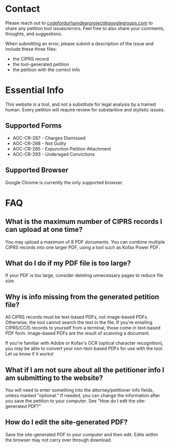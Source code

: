 # Contact

Please reach out to [codefordurhamdearproject@googlegroups.com](mailto:codefordurhamdearproject@googlegroups.com) to share any petition tool issues/errors. Feel free to also share your comments, thoughts, and suggestions.

When submitting an error, please submit a description of the issue and include these three files:

* the CIPRS record
* the tool-generated petition
* the petition with the correct info

# Essential Info

This website is a tool, and not a substitute for legal analysis by a trained human. Every petition will require review for substantive and stylistic issues.

## Supported Forms

* AOC-CR-287 - Charges Dismissed
* AOC-CR-288 - Not Guilty
* AOC-CR-285 - Expunction Petition Attachment
* AOC-CR-293 - Underaged Convictions

## Supported Browser

Google Chrome is currently the only supported browser.

# FAQ

<ExpandableSection>

## What is the maximum number of CIPRS records I can upload at one time?

You may upload a maximum of 8 PDF documents. You can combine multiple CIPRS records into one larger PDF, using a tool such as Kofax Power PDF.

</ExpandableSection>

<ExpandableSection>

## What do I do if my PDF file is too large?

If your PDF is too large, consider deleting unnecessary pages to reduce file size.

</ExpandableSection>

<ExpandableSection>

## Why is info missing from the generated petition file?

All CIPRS records must be text-based PDFs, not image-based PDFs. Otherwise, the tool cannot search the text in the file. If you're emailing CIPRS/CCIS records to yourself from a terminal, those come in text-based PDF form. Image-based PDFs are the result of scanning a document.

If you're familiar with Adobe or Kofax's OCR (optical character recognition), you may be able to convert your non-text-based PDFs for use with the tool. Let us know if it works!

</ExpandableSection>

<ExpandableSection>

## What if I am not sure about all the petitioner info I am submitting to the website?

You will need to enter something into the attorney/petitioner info fields, unless marked "optional." If needed, you can change the information after you save the petition to your computer. See "How do I edit the site-generated PDF?"

</ExpandableSection>

<ExpandableSection>

## How do I edit the site-generated PDF?

Save the site-generated PDF to your computer and then edit. Edits within the browser may not carry over through download.

</ExpandableSection>
